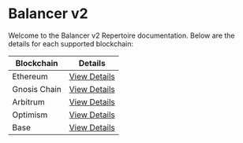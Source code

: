 # Balancer v2

Welcome to the Balancer v2 Repertoire documentation. Below are the details for each supported blockchain:

| Blockchain   | Details                                |
| ------------ | -------------------------------------- |
| Ethereum     | [View Details](./balancer_v2/ethereum) |
| Gnosis Chain | [View Details](./balancer_v2/gnosis)   |
| Arbitrum     | [View Details](./balancer_v2/arbitrum) |
| Optimism     | [View Details](./balancer_v2/optimism) |
| Base         | [View Details](./balancer_v2/base)     |
